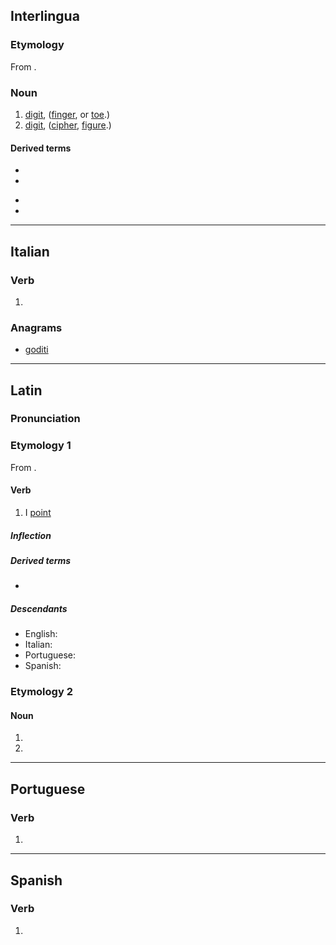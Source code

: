 {{also|digitó|dígito|digitò}}
==Interlingua==

===Etymology===
From {{etyl|la|ia}} {{m|la|digitus}}.

===Noun===
{{ia-noun}}

# [[digit]], ([[finger]], or [[toe]].)
# [[digit]], ([[cipher]], [[figure]].)

====Derived terms====
{{der-top}}
* {{l|ia|digito anular}}
* {{l|ia|digito auricular}}
{{der-mid}}
* {{l|ia|digito indice}}
* {{l|ia|digito medie}}
{{der-bottom}}

----

==Italian==

===Verb===
{{head|it|verb form}}

# {{inflection of|digitare||1|s|pres|indc|lang=it}}

===Anagrams===
* [[goditi#Italian|goditi]]

----

==Latin==

===Pronunciation===
{{la-IPA|digitō}}

===Etymology 1===
From {{affix|la|digitus|-ō|id2=denominative}}.

====Verb====
{{la-verb|digitō|digitāre|digitāvī|digitātum|conj=1}}

# I [[point]]

=====Inflection=====
{{la-conj-1st|digit|digitāv|digitāt}}

=====Derived terms=====
* {{l|la|addigito|addigitō}}

=====Descendants=====
* English: {{l|en|digitate}}
* Italian: {{l|it|digitare}}
* Portuguese: {{l|pt|digitar}}
* Spanish: {{l|es|digitar}}

===Etymology 2===
{{nonlemma}}

====Noun====
{{la-noun-form|digitō|g=m}}

# {{inflection of|digitus||dat|s|lang=la}}
# {{inflection of|digitus||abl|s|lang=la}}

----

==Portuguese==

===Verb===
{{pt-verb-form}}

# {{pt-verb form of|digitar|ar|indicative|present|singular|first}}

----

==Spanish==

===Verb===
{{head|es|verb form}}

# {{es-verb form of|ending=ar|mood=indicative|tense=present|pers=1|number=singular|digitar}}